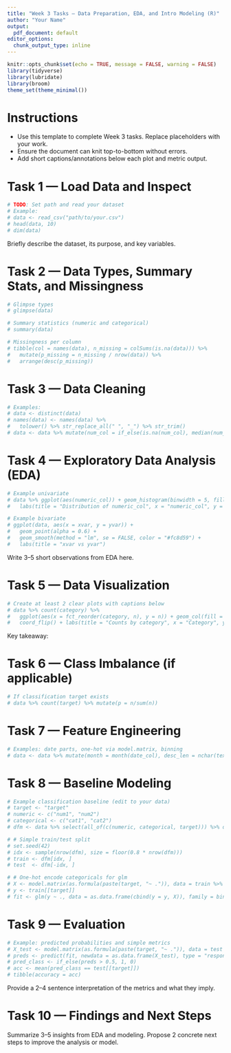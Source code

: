 ```yaml
---
title: "Week 3 Tasks — Data Preparation, EDA, and Intro Modeling (R)"
author: "Your Name"
output:
  pdf_document: default
editor_options:
  chunk_output_type: inline
---
```


```r
knitr::opts_chunk$set(echo = TRUE, message = FALSE, warning = FALSE)
library(tidyverse)
library(lubridate)
library(broom)
theme_set(theme_minimal())
```

# Instructions

- Use this template to complete Week 3 tasks. Replace placeholders with your work.
- Ensure the document can knit top-to-bottom without errors.
- Add short captions/annotations below each plot and metric output.

# Task 1 — Load Data and Inspect

```r
# TODO: Set path and read your dataset
# Example:
# data <- read_csv("path/to/your.csv")
# head(data, 10)
# dim(data)
```

Briefly describe the dataset, its purpose, and key variables.

# Task 2 — Data Types, Summary Stats, and Missingness

```r
# Glimpse types
# glimpse(data)

# Summary statistics (numeric and categorical)
# summary(data)

# Missingness per column
# tibble(col = names(data), n_missing = colSums(is.na(data))) %>%
#   mutate(p_missing = n_missing / nrow(data)) %>%
#   arrange(desc(p_missing))
```

# Task 3 — Data Cleaning

```r
# Examples:
# data <- distinct(data)
# names(data) <- names(data) %>%
#   tolower() %>% str_replace_all(" ", "_") %>% str_trim()
# data <- data %>% mutate(num_col = if_else(is.na(num_col), median(num_col, na.rm = TRUE), num_col))
```

# Task 4 — Exploratory Data Analysis (EDA)

```r
# Example univariate
# data %>% ggplot(aes(numeric_col)) + geom_histogram(binwidth = 5, fill = "#2c7fb8") +
#   labs(title = "Distribution of numeric_col", x = "numeric_col", y = "Count")

# Example bivariate
# ggplot(data, aes(x = xvar, y = yvar)) +
#   geom_point(alpha = 0.6) +
#   geom_smooth(method = "lm", se = FALSE, color = "#fc8d59") +
#   labs(title = "xvar vs yvar")
```

Write 3–5 short observations from EDA here.

# Task 5 — Data Visualization

```r
# Create at least 2 clear plots with captions below
# data %>% count(category) %>%
#   ggplot(aes(x = fct_reorder(category, n), y = n)) + geom_col(fill = "#7fcdbb") +
#   coord_flip() + labs(title = "Counts by category", x = "Category", y = "Count")
```

Key takeaway:

# Task 6 — Class Imbalance (if applicable)

```r
# If classification target exists
# data %>% count(target) %>% mutate(p = n/sum(n))
```

# Task 7 — Feature Engineering

```r
# Examples: date parts, one-hot via model.matrix, binning
# data <- data %>% mutate(month = month(date_col), desc_len = nchar(text_col))
```

# Task 8 — Baseline Modeling

```r
# Example classification baseline (edit to your data)
# target <- "target"
# numeric <- c("num1", "num2")
# categorical <- c("cat1", "cat2")
# dfm <- data %>% select(all_of(c(numeric, categorical, target))) %>% drop_na(all_of(c(numeric, categorical, target)))

# # Simple train/test split
# set.seed(42)
# idx <- sample(nrow(dfm), size = floor(0.8 * nrow(dfm)))
# train <- dfm[idx, ]
# test  <- dfm[-idx, ]

# # One-hot encode categoricals for glm
# X <- model.matrix(as.formula(paste(target, "~ .")), data = train %>% select(-all_of(target)))[, -1]
# y <- train[[target]]
# fit <- glm(y ~ ., data = as.data.frame(cbind(y = y, X)), family = binomial())
```

# Task 9 — Evaluation

```r
# Example: predicted probabilities and simple metrics
# X_test <- model.matrix(as.formula(paste(target, "~ .")), data = test %>% select(-all_of(target)))[, -1]
# preds <- predict(fit, newdata = as.data.frame(X_test), type = "response")
# pred_class <- if_else(preds > 0.5, 1, 0)
# acc <- mean(pred_class == test[[target]])
# tibble(accuracy = acc)
```

Provide a 2–4 sentence interpretation of the metrics and what they imply.

# Task 10 — Findings and Next Steps

Summarize 3–5 insights from EDA and modeling. Propose 2 concrete next steps to improve the analysis or model.


